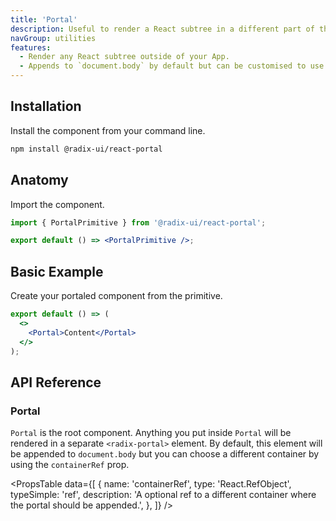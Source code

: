 ```yaml
---
title: 'Portal'
description: Useful to render a React subtree in a different part of the DOM.
navGroup: utilities
features:
  - Render any React subtree outside of your App.
  - Appends to `document.body` by default but can be customised to use a different container.
---
```


## Installation

Install the component from your command line.

```bash
npm install @radix-ui/react-portal
```

## Anatomy

Import the component.

```jsx
import { PortalPrimitive } from '@radix-ui/react-portal';

export default () => <PortalPrimitive />;
```

## Basic Example

Create your portaled component from the primitive.

```jsx
export default () => (
  <>
    <Portal>Content</Portal>
  </>
);
```

## API Reference

### Portal

`Portal` is the root component. Anything you put inside `Portal` will be rendered in a separate `<radix-portal>` element. By default, this element will be appended to `document.body` but you can choose a different container by using the `containerRef` prop.

<PropsTable
  data={[
    {
      name: 'containerRef',
      type: 'React.RefObject<HTMLElement>',
      typeSimple: 'ref',
      description:
        'A optional ref to a different container where the portal should be appended.',
    },
  ]}
/>
